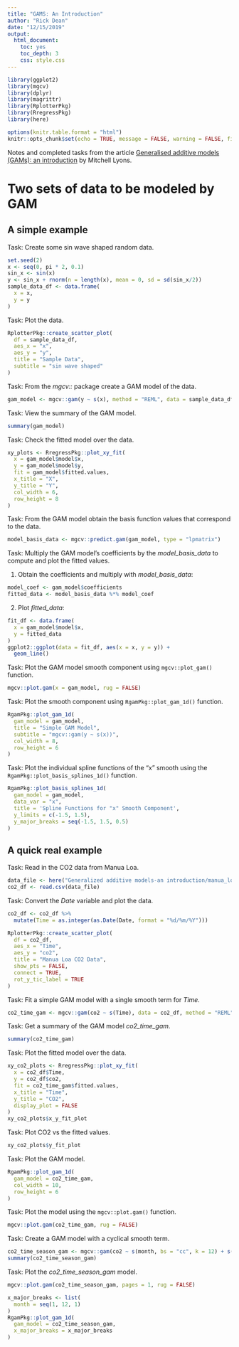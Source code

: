 ```yaml
---
title: "GAMS: An Introduction"
author: "Rick Dean"
date: "12/15/2019"
output: 
  html_document:
    toc: yes
    toc_depth: 3
    css: style.css
---
```


```r
library(ggplot2)
library(mgcv)
library(dplyr)
library(magrittr)
library(RplotterPkg)
library(RregressPkg)
library(here)
```

```r
options(knitr.table.format = "html")
knitr::opts_chunk$set(echo = TRUE, message = FALSE, warning = FALSE, fig.width = 10, fig.height = 6)
```

Notes and completed tasks from the article [Generalised additive models (GAMs): an introduction](http://environmentalcomputing.net/intro-to-gams/) by Mitchell Lyons.

# Two sets of data to be modeled by GAM

## A simple example

<div class="task">Task: Create some sin wave shaped random data.</div>

```r
set.seed(2)
x <- seq(0, pi * 2, 0.1)
sin_x <- sin(x)
y <- sin_x + rnorm(n = length(x), mean = 0, sd = sd(sin_x/2))
sample_data_df <- data.frame(
  x = x,
  y = y
)
```
<div class="task">Task:  Plot the data.</div>

```r
RplotterPkg::create_scatter_plot(
  df = sample_data_df,
  aes_x = "x",
  aes_y = "y",
  title = "Sample Data",
  subtitle = "sin wave shaped"
)
```
<div class="task">Task: From the *mgcv::* package create a GAM model of the data. </div>

```r
gam_model <- mgcv::gam(y ~ s(x), method = "REML", data = sample_data_df)
```

<div class="task">Task: View the summary of the GAM model. </div>

```r
summary(gam_model)
```

<div class="task">Task: Check the fitted model over the data.</div>

```r
xy_plots <- RregressPkg::plot_xy_fit(
  x = gam_model$model$x,
  y = gam_model$model$y,
  fit = gam_model$fitted.values,
  x_title = "X",
  y_title = "Y",
  col_width = 6,
  row_height = 8
)
```

<div class="task">Task: From the GAM model obtain the basis function values that correspond to the data. </div>

```r
model_basis_data <- mgcv::predict.gam(gam_model, type = "lpmatrix")
```

<div class="task">Task: Multiply the GAM model's coefficients by the *model_basis_data* to compute and plot the fitted values.</div>

1. Obtain the coefficients and multiply with *model_basis_data*:

```r
model_coef <- gam_model$coefficients
fitted_data <- model_basis_data %*% model_coef
```

2. Plot *fitted_data*:

```r
fit_df <- data.frame(
  x = gam_model$model$x,
  y = fitted_data
)
ggplot2::ggplot(data = fit_df, aes(x = x, y = y)) +
  geom_line()
```

<div class="task">Task: Plot the GAM model smooth component using `mgcv::plot_gam()` function.</div>  
```r
mgcv::plot.gam(x = gam_model, rug = FALSE)
```
<div class="task">Task: Plot the smooth component using `RgamPkg::plot_gam_1d()` function.</div>  
```r
RgamPkg::plot_gam_1d(
  gam_model = gam_model, 
  title = "Simple GAM Model",
  subtitle = "mgcv::gam(y ~ s(x))",
  col_width = 8,
  row_height = 6
)
```


<div class="task">Task: Plot the individual spline functions of the "x" smooth using the `RgamPkg::plot_basis_splines_1d()` function.</div>
```r
RgamPkg::plot_basis_splines_1d(
  gam_model = gam_model,
  data_var = "x",
  title = 'Spline Functions for "x" Smooth Component',
  y_limits = c(-1.5, 1.5),
  y_major_breaks = seq(-1.5, 1.5, 0.5)
)
```



## A quick real example

<div class="task">Task: Read in the CO2 data from Manua Loa.</div>  

```r
data_file <- here("Generalized additive models-an introduction/manua_loa_co2.csv")
co2_df <- read.csv(data_file)
```

<div class="task">Task: Convert the *Date* variable and plot the data.</div>  

```r
co2_df <- co2_df %>%
  mutate(Time = as.integer(as.Date(Date, format = "%d/%m/%Y")))

RplotterPkg::create_scatter_plot(
  df = co2_df,
  aes_x = "Time",
  aes_y = "co2",
  title = "Manua Loa CO2 Data",
  show_pts = FALSE,
  connect = TRUE,
  rot_y_tic_label = TRUE
)
```

<div class="task">Task: Fit a simple GAM model with a single smooth term for *Time*.</div>  

```r
co2_time_gam <- mgcv::gam(co2 ~ s(Time), data = co2_df, method = "REML")
```

<div class="task">Task: Get a summary of the GAM model *co2_time_gam*.</div>  
```r
summary(co2_time_gam)
```


<div class="task">Task: Plot the fitted model over the data.</div>

```r
xy_co2_plots <- RregressPkg::plot_xy_fit(
  x = co2_df$Time,
  y = co2_df$co2,
  fit = co2_time_gam$fitted.values,
  x_title = "Time",
  y_title = "CO2",
  display_plot = FALSE
)
xy_co2_plots$x_y_fit_plot
```

<div class="task">Task: Plot CO2 vs the fitted values.</div>  

```r
xy_co2_plots$y_fit_plot
```

<div class="task">Task: Plot the GAM model.</div>  
```r
RgamPkg::plot_gam_1d(
  gam_model = co2_time_gam,
  col_width = 10,
  row_height = 6
)
```

<div class="task">Task: Plot the model using the `mgcv::plot.gam()` function.</div>  
```r
mgcv::plot.gam(co2_time_gam, rug = FALSE)
```


<div class="task">Task: Create a GAM model with a cyclical smooth term.</div>  

```r
co2_time_season_gam <- mgcv::gam(co2 ~ s(month, bs = "cc", k = 12) + s(Time), data = co2_df, method = "REML")
summary(co2_time_season_gam)
```
<div class="task">Task: Plot the *co2_time_season_gam* model. </div>  
```r
mgcv::plot.gam(co2_time_season_gam, pages = 1, rug = FALSE)
```

```r
x_major_breaks <- list(
  month = seq(1, 12, 1)
)
RgamPkg::plot_gam_1d(
  gam_model = co2_time_season_gam,
  x_major_breaks = x_major_breaks
)
```

